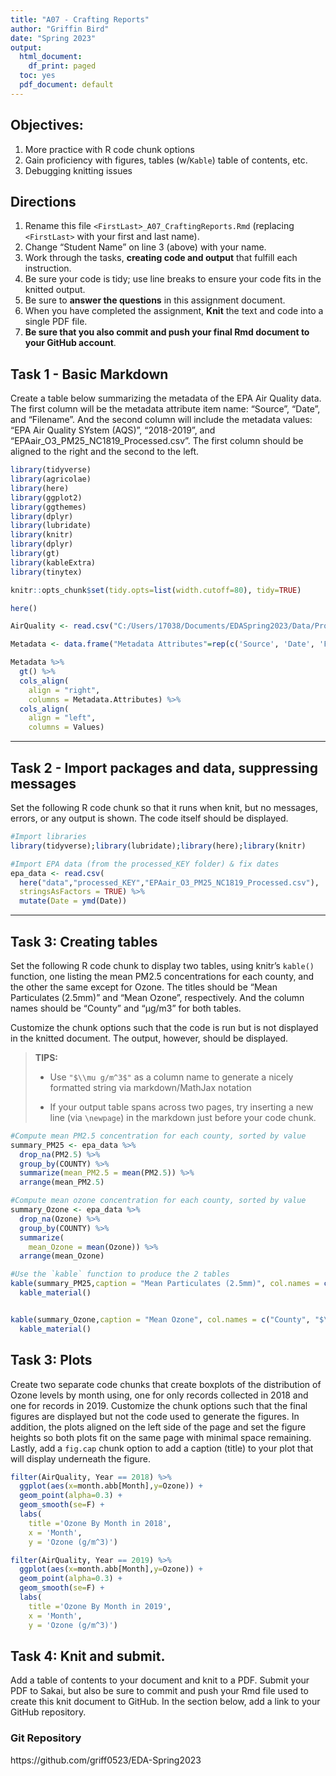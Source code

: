 ```yaml
---
title: "A07 - Crafting Reports"
author: "Griffin Bird"
date: "Spring 2023"
output:
  html_document:
    df_print: paged
  toc: yes
  pdf_document: default
---
```


## Objectives:

1.  More practice with R code chunk options
1.  Gain proficiency with figures, tables (w/`Kable`) table of contents, etc.
1.  Debugging knitting issues

## Directions

1.  Rename this file `<FirstLast>_A07_CraftingReports.Rmd` (replacing `<FirstLast>` with your first and last name).
1.  Change "Student Name" on line 3 (above) with your name.
1.  Work through the tasks, **creating code and output** that fulfill each instruction.
1.  Be sure your code is tidy; use line breaks to ensure your code fits in the knitted output.
1.  Be sure to **answer the questions** in this assignment document.
1.  When you have completed the assignment, **Knit** the text and code into a single PDF file.
1.  **Be sure that you also commit and push your final Rmd document to your GitHub account**.

## Task 1 - Basic Markdown

Create a table below summarizing the metadata of the EPA Air Quality data. The first column will be the metadata attribute item name: "Source", "Date", and "Filename". And the second column will include the metadata values: "EPA Air Quality SYstem (AQS)", "2018-2019", and "EPAair_O3_PM25_NC1819_Processed.csv". The first column should be aligned to the right and the second to the left.

```r
library(tidyverse)
library(agricolae)
library(here)
library(ggplot2)
library(ggthemes)
library(dplyr)
library(lubridate)
library(knitr)
library(dplyr)
library(gt)
library(kableExtra)
library(tinytex)

knitr::opts_chunk$set(tidy.opts=list(width.cutoff=80), tidy=TRUE)

here()
```

```r
AirQuality <- read.csv("C:/Users/17038/Documents/EDASpring2023/Data/Processed/EPAair_O3_PM25_NC1819_Processed.csv")

Metadata <- data.frame("Metadata Attributes"=rep(c('Source', 'Date', 'Filename')), "Values"=rep(c('EPA Air Quality SYstem (AQS)', '2018-2019', 'EPAair_O3_PM25_NC1819_Processed.csv')))

Metadata %>%
  gt() %>%
  cols_align(
    align = "right",
    columns = Metadata.Attributes) %>%
  cols_align(
    align = "left",
    columns = Values)

```

---

## Task 2 - Import packages and data, suppressing messages

Set the following R code chunk so that it runs when knit, but no messages, errors, or any output is shown. The code itself should be displayed.

```r
#Import libraries
library(tidyverse);library(lubridate);library(here);library(knitr)

#Import EPA data (from the processed_KEY folder) & fix dates
epa_data <- read.csv(
  here("data","processed_KEY","EPAair_O3_PM25_NC1819_Processed.csv"),
  stringsAsFactors = TRUE) %>% 
  mutate(Date = ymd(Date))
```

---

## Task 3: Creating tables

Set the following R code chunk to display two tables, using knitr's `kable()` function, one listing the mean PM2.5 concentrations for each county, and the other the same except for Ozone. The titles should be "Mean Particulates (2.5mm)" and "Mean Ozone", respectively. And the column names should be "County" and "µg/m3" for both tables.

Customize the chunk options such that the code is run but is not displayed in the knitted document. The output, however, should be displayed.

> **TIPS:**
>
> -   Use `"$\\mu g/m^3$"` as a column name to generate a nicely formatted string via markdown/MathJax notation
>
> -   If your output table spans across two pages, try inserting a new line (via `\newpage`) in the markdown just before your code chunk.

```r
#Compute mean PM2.5 concentration for each county, sorted by value
summary_PM25 <- epa_data %>% 
  drop_na(PM2.5) %>% 
  group_by(COUNTY) %>% 
  summarize(mean_PM2.5 = mean(PM2.5)) %>% 
  arrange(mean_PM2.5)

#Compute mean ozone concentration for each county, sorted by value
summary_Ozone <- epa_data %>% 
  drop_na(Ozone) %>% 
  group_by(COUNTY) %>% 
  summarize(
    mean_Ozone = mean(Ozone)) %>% 
  arrange(mean_Ozone)

#Use the `kable` function to produce the 2 tables
kable(summary_PM25,caption = "Mean Particulates (2.5mm)", col.names = c("County", "$\\mu g/m^3$")) %>%
  kable_material()


kable(summary_Ozone,caption = "Mean Ozone", col.names = c("County", "$\\mu g/m^3$")) %>%
  kable_material()
```

\newpage

## Task 3: Plots

Create two separate code chunks that create boxplots of the distribution of Ozone levels by month using, one for only records collected in 2018 and one for records in 2019. Customize the chunk options such that the final figures are displayed but not the code used to generate the figures. In addition, the plots aligned on the left side of the page and set the figure heights so both plots fit on the same page with minimal space remaining. Lastly, add a `fig.cap` chunk option to add a caption (title) to your plot that will display underneath the figure.
```r

filter(AirQuality, Year == 2018) %>%
  ggplot(aes(x=month.abb[Month],y=Ozone)) +
  geom_point(alpha=0.3) +
  geom_smooth(se=F) +
  labs(
    title ='Ozone By Month in 2018',
    x = 'Month',
    y = 'Ozone (g/m^3)')


```

```r

filter(AirQuality, Year == 2019) %>%
  ggplot(aes(x=month.abb[Month],y=Ozone)) +
  geom_point(alpha=0.3) +
  geom_smooth(se=F) +
  labs(
    title ='Ozone By Month in 2019',
    x = 'Month',
    y = 'Ozone (g/m^3)')


```


\newpage

## Task 4: Knit and submit.
Add a table of contents to your document and knit to a PDF. Submit your PDF to Sakai, but also be sure to commit and push your Rmd file used to create this knit document to GitHub. In the section below, add a link to your GitHub repository. 

### Git Repository

https://github.com/griff0523/EDA-Spring2023

